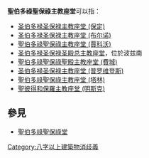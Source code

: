 '''聖伯多祿聖保祿主教座堂'''可以指：
<!--以下依城市拉丁字母名稱排列-->
* [[圣伯多禄圣保禄主教座堂_(保定)|圣伯多禄圣保禄主教座堂 (保定)]]
* [[圣伯多禄圣保禄主教座堂_(布尔诺)|圣伯多禄圣保禄主教座堂 (布尔诺)]]
* [[聖伯多祿聖保祿主教座堂_(賈科沃)|聖伯多祿聖保祿主教座堂 (賈科沃)]]
* [[圣伯多禄圣保禄圣殿总主教座堂|圣伯多禄圣保禄圣殿总主教座堂]]，位於波兹南
* [[聖伯多祿聖保祿聖殿主教座堂_(費城)|聖伯多祿聖保祿聖殿主教座堂 (費城)]]
* [[圣伯多禄圣保禄主教座堂_(普罗维登斯)|圣伯多禄圣保禄主教座堂 (普罗维登斯)]]
* [[聖伯多祿聖保祿主教座堂_(塔林)|聖伯多祿聖保祿主教座堂 (塔林)]]
* [[聖彼得和保羅主教座堂_(明斯克)|聖彼得和保羅主教座堂 (明斯克)]]

== 參見 ==
* [[聖伯多祿聖保祿堂|聖伯多祿聖保祿堂]]

{{disambig|Cat=教堂消歧義}}
[[Category:八字以上建築物消歧義|Category:八字以上建築物消歧義]]